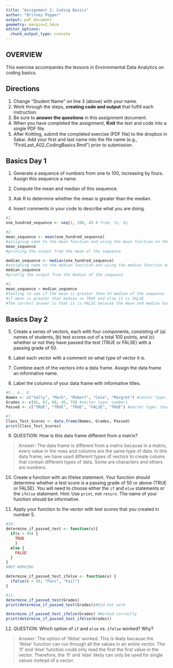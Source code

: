 ```yaml
---
title: "Assignment 2: Coding Basics"
author: "Britney Pepper"
output: pdf_document
geometry: margin=2.54cm
editor_options: 
  chunk_output_type: console
---
```


## OVERVIEW

This exercise accompanies the lessons in Environmental Data Analytics on coding basics. 

## Directions
1. Change "Student Name" on line 3 (above) with your name.
2. Work through the steps, **creating code and output** that fulfill each instruction.
3. Be sure to **answer the questions** in this assignment document.
4. When you have completed the assignment, **Knit** the text and code into a single PDF file.
5. After Knitting, submit the completed exercise (PDF file) to the dropbox in Sakai. Add your first and last name into the file name (e.g., "FirstLast_A02_CodingBasics.Rmd") prior to submission.



## Basics Day 1

1. Generate a sequence of numbers from one to 100, increasing by fours. Assign this sequence a name. 

2. Compute the mean and median of this sequence. 

3. Ask R to determine whether the mean is greater than the median. 

4. Insert comments in your code to describe what you are doing.

```r
#1. 
one_hundred_sequence <- seq(1, 100, 4) # from, to, by

#2. 
mean_sequence <- mean(one_hundred_sequence) 
#assigning name to the mean function and using the mean function on the sequence from part 1
mean_sequence 
#printing the output from the mean of the sequence

median_sequence <- median(one_hundred_sequence) 
#assigning name to the median function and using the median function on the sequence from part 1
median_sequence 
#printig the output from the median of the sequence

#3. 
mean_sequence > median_sequence 
#testing to see if the mean is greater than th median of the sequence
#if mean is greater than median == TRUE and else it is FALSE
#The correct answer is that it is FALSE because the mean and median have the same value


```

## Basics Day 2

5. Create a series of vectors, each with four components, consisting of (a) names of students, (b) test scores out of a total 100 points, and (c) whether or not they have passed the test (TRUE or FALSE) with a passing grade of 50.

6. Label each vector with a comment on what type of vector it is.

7. Combine each of the vectors into a data frame. Assign the data frame an informative name.

8. Label the columns of your data frame with informative titles.

```r
#5., 6., 8.
Names <- c("Sally", "Mark", "Robert", "Cole", "Margret") #vector type: characters
Grades <- c(92, 67, 88, 45, 79) #vector type: numbers
Passed <- c("TRUE", "TRUE", "TRUE", "FALSE", "TRUE") #vector type: characters

#7.
Class_Test_Scores <- data.frame(Names, Grades, Passed)
print(Class_Test_Scores)

```

9. QUESTION: How is this data frame different from a matrix?

> Answer: The data frame is different from a matrix because in a matrix, every value in the rows and columns are the same type of data. In this data frame, we have used different types of vectors to create colums that contain different types of data. Some are characters and others are numbers.

10. Create a function with an if/else statement. Your function should determine whether a test score is a passing grade of 50 or above (TRUE or FALSE). You will need to choose either the `if` and `else` statements or the `ifelse` statement. Hint: Use `print`, not `return`. The name of your function should be informative.

11. Apply your function to the vector with test scores that you created in number 5. 

```r
#10. 
determine_if_passed_test <- function(x){
  if(x > 49) {
    TRUE
    }
  else {
    FALSE
  }
}
#NOT WORKING

determine_if_passed_test_ifelse <- function(x) {
  ifelse(x > 49, "Pass", "Fail")
}

#11.
determine_if_passed_test(Grades)
print(determine_if_passed_test(Grades))#Did not work

determine_if_passed_test_ifelse(Grades) #Worked correctly
print(determine_if_passed_test_ifelse(Grades))


```

12. QUESTION: Which option of `if` and `else` vs. `ifelse` worked? Why?

> Answer: The option of 'ifelse' worked. This is likely because the 'ifelse' function can run through all the values in an entire vector. The 'if' and 'else' function could only read the first the first value in the vector. Therefore, the 'if' and 'else' likely can only be used for single values instead of a vector.

